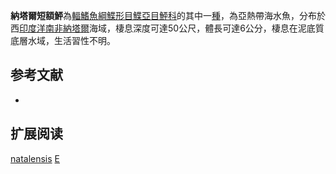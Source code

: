 {{Speciesbox
| name = 納塔爾短額鮃
| image = 
| image_width = 250px
| image_caption = 
| status = NE
| status_system = IUCN3.1
| genus = Engyprosopon
| species = natalensis
| authority = {{le|查爾斯·塔特·里根|Charles Tate Regan|Regan}}, 1920
| synonyms = 
}}

'''納塔爾短額鮃'''為[[輻鰭魚綱|輻鰭魚綱]][[鰈形目|鰈形目]][[鰈亞目|鰈亞目]][[鮃科|鮃科]]的其中一[[種|種]]，為亞熱帶海水魚，分布於西[[印度洋|印度洋]][[南非|南非]][[納塔爾|納塔爾]]海域，棲息深度可達50公尺，體長可達6公分，棲息在泥底質底層水域，生活習性不明。

== 参考文献 ==
*{{FishBase_species|genus=Engyprosopon|species=natalensis |year=2014|month=4}}

== 扩展阅读 ==
{{refbegin}}
{{wikispecies-inline|Engyprosopon natalensis|納塔爾短額鮃}}
{{refend}}
{{Taxonbar|from=Q2477106}}

[[Category:短額鮃屬|natalensis]]
[[Category:1920年描述的鱼类|E]]


{{魚類小作品}}